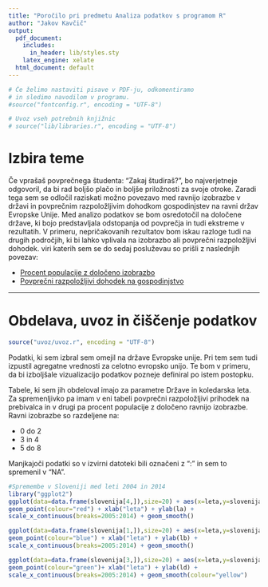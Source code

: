```yaml
---
title: "Poročilo pri predmetu Analiza podatkov s programom R"
author: "Jakov Kavčič"
output:
  pdf_document:
    includes:
      in_header: lib/styles.sty
    latex_engine: xelate
  html_document: default
---
```


```r
# Če želimo nastaviti pisave v PDF-ju, odkomentiramo
# in sledimo navodilom v programu.
#source("fontconfig.r", encoding = "UTF-8")

# Uvoz vseh potrebnih knjižnic
# source("lib/libraries.r", encoding = "UTF-8")
```

# Izbira teme

Če vprašaš povprečnega študenta: "Zakaj študiraš?", bo najverjetneje odgovoril, da bi rad boljšo plačo in boljše priložnosti za svoje otroke. Zaradi tega sem se odločil raziskati možno povezavo med ravnijo izobrazbe v državi in povprečnim razpoložljivim dohodkom gospodinjstev na ravni držav Evropske Unije. Med analizo podatkov se bom osredotočil na določene države, ki bojo predstavljala odstopanja od povprečja in tudi ekstreme v rezultatih. V primeru, nepričakovanih rezultatov bom iskau razloge tudi na drugih področjih, ki bi lahko vplivala na izobrazbo ali povprečni razpoložljivi dohodek.
viri katerih sem se do sedaj posluževau so prišli z naslednjih povezav:

 - [Procent populacije z določeno izobrazbo](http://appsso.eurostat.ec.europa.eu/nui/show.do?query=BOOKMARK_DS-053408_QID_6B4112F1_UID_-3F171EB0&layout=TIME,C,X,0;GEO,L,Y,0;HHTYP,L,Z,0;INDIC_IL,L,Z,1;UNIT,L,Z,2;INDICATORS,C,Z,3;&zSelection=DS-053408INDIC_IL,MED_E;DS-053408HHTYP,TOTAL;DS-053408INDICATORS,OBS_FLAG;DS-053408UNIT,EUR;&rankName1=HHTYP_1_2_-1_2&rankName2=TIME_1_0_0_0&rankName3=INDIC-IL_1_2_-1_2&rankName4=UNIT_1_2_-1_2&rankName5=GEO_1_2_0_1&rankName6=INDICATORS_1_2_-1_2&sortC=ASC_-1_FIRST&rStp=&cStp=&rDCh=&cDCh=&rDM=true&cDM=true&footnes=false&empty=false&wai=false&time_mode=NONE&time_most_recent=false&lang=EN&cfo=%23%23%23%2C%23%23%23.%23%23%23)
 - [Povprečni razpoložljivi dohodek na gospodinjstvo](http://appsso.eurostat.ec.europa.eu/nui/show.do?query=BOOKMARK_DS-591613_QID_-3FAA6024_UID_-3F171EB0&layout=TIME,C,X,0;GEO,L,Y,0;SEX,L,Z,0;AGE,L,Z,1;UNIT,L,Z,2;ISCED11,L,Z,3;INDICATORS,C,Z,4;&zSelection=DS-591613SEX,T;DS-591613UNIT,PC;DS-591613INDICATORS,OBS_FLAG;DS-591613ISCED11,ED0-2;DS-591613AGE,Y15-64;&rankName1=TIME_1_0_0_0&rankName2=ISCED11_1_2_-1_2&rankName3=UNIT_1_2_-1_2&rankName4=GEO_1_2_0_1&rankName5=AGE_1_2_-1_2&rankName6=INDICATORS_1_2_-1_2&rankName7=SEX_1_2_-1_2&sortC=ASC_-1_FIRST&rStp=&cStp=&rDCh=&cDCh=&rDM=true&cDM=true&footnes=false&empty=false&wai=false&time_mode=NONE&time_most_recent=false&lang=EN&cfo=%23%23%23%2C%23%23%23.%23%23%23)

***

# Obdelava, uvoz in čiščenje podatkov

```r
source("uvoz/uvoz.r", encoding = "UTF-8")
```

Podatki, ki sem izbral sem omejil na države Evropske unije. Pri tem sem tudi izpustil agregatne vrednosti za celotno evropsko unijo. Te bom v primeru, da bi izboljšale vizualizacijo podatkov pozneje definiral po istem postopku.

Tabele, ki sem jih obdeloval imajo za parametre Države in koledarska leta.
Za spremenljivko pa imam v eni tabeli povprečni razpoložljivi prihodek na prebivalca in v drugi pa procent populacije z določeno ravnijo izobrazbe. Ravni izobrazbe so razdeljene na:

 - 0 do 2
 - 3 in 4
 - 5 do 8
 
Manjkajoči podatki so v izvirni datoteki bili označeni z ":" in sem to spremenil v "NA".

```r
#Spremembe v Sloveniji med leti 2004 in 2014
library("ggplot2")
ggplot(data=data.frame(slovenija[4,]),size=20) + aes(x=leta,y=slovenija[4,]) +
geom_point(colour="red") + xlab("leta") + ylab(la) +
scale_x_continuous(breaks=2005:2014) + geom_smooth()

ggplot(data=data.frame(slovenija[1,]),size=20) + aes(x=leta,y=slovenija[1,]) +
geom_point(colour="blue") + xlab("leta") + ylab(lb) +
scale_x_continuous(breaks=2005:2014) + geom_smooth()

ggplot(data=data.frame(slovenija[3,]),size=20) + aes(x=leta,y=slovenija[3,]) +
geom_point(colour="green")+ xlab("leta") + ylab(ld) +
scale_x_continuous(breaks=2005:2014) + geom_smooth(colour="yellow")
```










